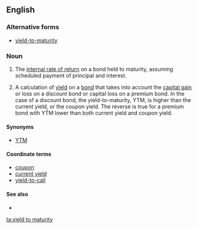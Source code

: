 ==English==

===Alternative forms===
* [[yield-to-maturity]] {{qualifier|attributive use}}

===Noun===
{{en-noun|sg=[[yield]] [[to]] [[maturity]]|yields to maturity}}

# {{finance}} The [[internal rate of return]] on a bond held to maturity, assuming scheduled payment of principal and interest.
# {{legal}} A calculation of [[yield]] on a [[bond]] that takes into account the [[capital gain]] or loss on a discount bond or capital loss on a premium bond. In the case of a discount bond, the yield-to-maturity, YTM, is higher than the current yield, or the coupon yield. The reverse is true for a premium bond with YTM lower than both current yield and coupon yield.

====Synonyms====
* [[YTM]]

====Coordinate terms====
* [[coupon]]
* [[current yield]]
* [[yield-to-call]]

====See also====
* {{pedialite}}

[[ta:yield to maturity]]